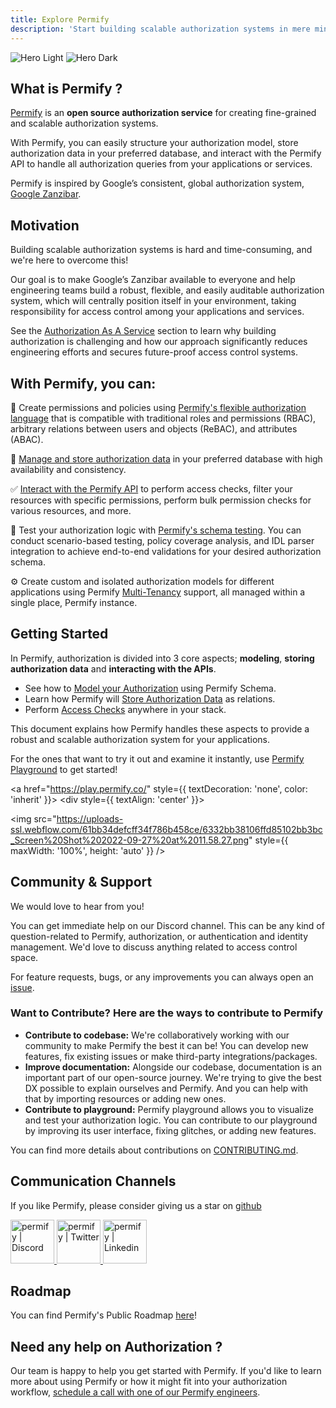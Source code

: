 ```yaml
---
title: Explore Permify 
description: 'Start building scalable authorization systems in mere minutes.'
---
```


<img
  className="block dark:hidden"
  src="https://user-images.githubusercontent.com/34595361/196884110-147862c9-3657-4f07-831c-3e0d0e39eccf.png"
  alt="Hero Light"
/>
<img
  className="hidden dark:block"
  src="https://user-images.githubusercontent.com/34595361/196884110-147862c9-3657-4f07-831c-3e0d0e39eccf.png"
  alt="Hero Dark"
/>

## What is Permify ?

[Permify](https://github.com/Permify/permify) is an **open source authorization service** for creating fine-grained and scalable authorization systems.

With Permify, you can easily structure your authorization model, store authorization data in your preferred database, and interact with the Permify API to handle all authorization queries from your applications or services.

Permify is inspired by Google’s consistent, global authorization system, [Google Zanzibar](https://permify.co/post/google-zanzibar-in-a-nutshell/).

## Motivation

Building scalable authorization systems is hard and time-consuming, and we're here to overcome this!

Our goal is to make Google’s Zanzibar available to everyone and help engineering teams build a robust, flexible, and easily auditable authorization system, which will centrally position itself in your environment, taking responsibility for access control among your applications and services.

See the [Authorization As A Service](./authorization-service) section to learn why building authorization is challenging and how our approach significantly reduces engineering efforts and secures future-proof access control systems.

## With Permify, you can:

🔮 Create permissions and policies using [Permify's flexible authorization language](../getting-started/modeling) that is compatible with traditional roles and permissions (RBAC), arbitrary relations between users and objects (ReBAC), and attributes (ABAC).

🔐 [Manage and store authorization data](../getting-started/sync-data) in your preferred database with high availability and consistency.

✅ [Interact with the Permify API](../getting-started/enforcement) to perform access checks, filter your resources with specific permissions, perform bulk permission checks for various resources, and more.

🧪 Test your authorization logic with [Permify's schema testing](../getting-started/testing). You can conduct scenario-based testing, policy coverage analysis, and IDL parser integration to achieve end-to-end validations for your desired authorization schema.

⚙️ Create custom and isolated authorization models for different applications using Permify [Multi-Tenancy](../use-cases/multi-tenancy) support, all managed within a single place, Permify instance.

## Getting Started

In Permify, authorization is divided into 3 core aspects; **modeling**, **storing authorization data** and **interacting with the APIs**.  

- See how to [Model your Authorization] using Permify Schema.
- Learn how Permify will [Store Authorization Data] as relations.
- Perform [Access Checks] anywhere in your stack.

[Model your Authorization]: ../getting-started/modeling
[Store Authorization Data]: ../getting-started/sync-data
[Access Checks]: ../getting-started/enforcement

This document explains how Permify handles these aspects to provide a robust and scalable authorization system for your applications. 

For the ones that want to try it out and examine it instantly, use [Permify Playground](https://play.permify.co/) to get started!

 <a href="https://play.permify.co/" style={{ textDecoration: 'none', color: 'inherit' }}>
    <div style={{ textAlign: 'center' }}>
      <div>
        <img src="https://uploads-ssl.webflow.com/61bb34defcff34f786b458ce/6332bb38106ffd85102bb3bc_Screen%20Shot%202022-09-27%20at%2011.58.27.png" style={{ maxWidth: '100%', height: 'auto' }} />
      </div>
    </div>
  </a>

## Community & Support

We would love to hear from you!

You can get immediate help on our Discord channel. This can be any kind of question-related to Permify, authorization, or authentication and identity management. We'd love to discuss anything related to access control space.

For feature requests, bugs, or any improvements you can always open an [issue](https://github.com/permify/permify/issues). 

### Want to Contribute? Here are the ways to contribute to Permify

* **Contribute to codebase:** We're collaboratively working with our community to make Permify the best it can be! You can develop new features, fix existing issues or make third-party integrations/packages. 
* **Improve documentation:** Alongside our codebase, documentation is an important part of our open-source journey. We're trying to give the best DX possible to explain ourselves and Permify. And you can help with that by importing resources or adding new ones.
* **Contribute to playground:** Permify playground allows you to visualize and test your authorization logic. You can contribute to our playground by improving its user interface, fixing glitches, or adding new features.

You can find more details about contributions on [CONTRIBUTING.md](https://github.com/Permify/permify/blob/master/CONTRIBUTING.md).

## Communication Channels

If you like Permify, please consider giving us a star on [github](https://github.com/permify/permify)

<div style={{ display: 'flex', borderBottom: 'none'}}>
  <a href="https://discord.gg/n6KfzYxhPp" style={{borderBottom: 'none'}}>
    <img style={{pointerEvents: "none"}} height="70px" width="70px" alt="permify | Discord" src="https://user-images.githubusercontent.com/39353278/187209316-3d01a799-c51b-4eaa-8f52-168047078a14.png" />
  </a>
  <a href="https://twitter.com/GetPermify" style={{borderBottom: 'none'}}>
    <img style={{pointerEvents: "none"}} height="70px" width="70px" alt="permify | Twitter" src="https://user-images.githubusercontent.com/39353278/187209323-23f14261-d406-420d-80eb-1aa707a71043.png"/>
  </a>
  <a href="https://www.linkedin.com/company/permifyco" style={{borderBottom: 'none'}}>
    <img style={{pointerEvents: "none"}} height="70px" width="70px" alt="permify | Linkedin" src="https://user-images.githubusercontent.com/39353278/187209321-03293a24-6f63-4321-b362-b0fc89fdd879.png" />
  </a>
</div>


## Roadmap

You can find Permify's Public Roadmap [here](https://github.com/orgs/Permify/projects/1)!

## Need any help on Authorization ?

Our team is happy to help you get started with Permify. If you'd like to learn more about using Permify or how it might fit into your authorization workflow, [schedule a call with one of our Permify engineers](https://calendly.com/d/5hk-8db-vh2/call-with-an-expert).

